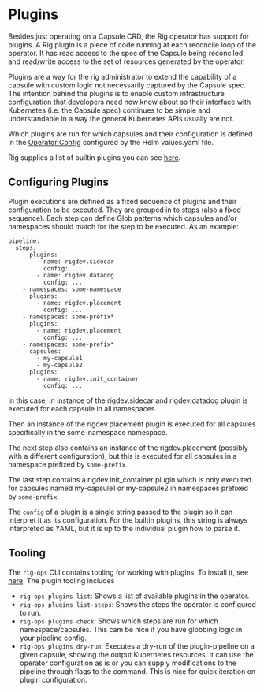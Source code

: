 # Plugins

Besides just operating on a Capsule CRD, the Rig operator has support for plugins. A Rig plugin is a piece of code running at each reconcile loop of the operator. It has read access to the spec of the Capsule being reconciled and read/write access to the set of resources generated by the operator.

Plugins are a way for the rig administrator to extend the capability of a capsule with custom logic not necessarily captured by the Capsule spec. The intention behind the plugins is to enable custom infrastructure configuration that developers need now know about so their interface with Kubernetes (i.e. the Capsule spec) continues to be simple and understandable in a way the general Kubernetes APIs usually are not.

Which plugins are run for which capsules and their configuration is defined in the [Operator Config](/api/config/v1alpha1#pipeline) configured by the Helm values.yaml file.

Rig supplies a list of builtin plugins you can see [here](plugins/builtin).


## Configuring Plugins
Plugin executions are defined as a fixed sequence of plugins and their configuration to be executed. They are grouped in to steps (also a fixed sequence). Each step can define Glob patterns which capsules and/or namespaces should match for the step to be executed. As an example:
```
pipeline:
  steps:
    - plugins:
        - name: rigdev.sidecar
          config: ...
        - name: rigdev.datadog
          config: ...
    - namespaces: some-namespace
      plugins:
        - name: rigdev.placement
          config: ...
    - namespaces: some-prefix*
      plugins:
        - name: rigdev.placement
          config: ...
    - namespaces: some-prefix*
      capsules:
        - my-capsule1
        - my-capsule2
      plugins:
        - name: rigdev.init_container
          config: ...
```
In this case, in instance of the rigdev.sidecar and rigdev.datadog plugin is executed for each capsule in all namespaces.

Then an instance of the rigdev.placement plugin is executed for all capsules specifically in the some-namespace namespace.

The next step also contains an instance of the rigdev.placement (possibly with a different configuration), but this is executed for all capsules in a namespace prefixed by `some-prefix`. 

The last step contains a rigdev.init_container plugin which is only executed for capsules named my-capsule1 or my-capsule2 in namespaces prefixed by `some-prefix`.

The `config` of a plugin is a single string passed to the plugin so it can interpret it as its configuration. For the builtin plugins, this string is always interpreted as YAML, but it is up to the individual plugin how to parse it.

## Tooling

The `rig-ops` CLI contains tooling for working with plugins. To install it, see [here](cli). The plugin tooling includes
- `rig-ops plugins list`: Shows a list of available plugins in the operator. 
- `rig-ops plugins list-steps`: Shows the steps the operator is configured to run.
- `rig-ops plugins check`: Shows which steps are run for which namespace/capsules. This cam be nice if you have globbing logic in your pipeline config.
- `rig-ops plugins dry-run`: Executes a dry-run of the plugin-pipeline on a given capsule, showing the output Kubernetes resources. It can use the operator configuration as is or you can supply modifications to the pipeline through flags to the command. This is nice for quick iteration on plugin configuration.
